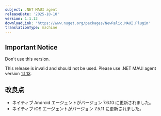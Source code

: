 ```yaml
---
subject: .NET MAUI agent
releaseDate: '2025-10-10'
version: 1.1.12
downloadLink: 'https://www.nuget.org/packages/NewRelic.MAUI.Plugin'
translationType: machine
---
```


## Important Notice

Don&apos;t use this version.

This release is invalid and should not be used. Please use .NET MAUI agent version [1.1.13](https://www.nuget.org/packages/NewRelic.MAUI.Plugin/1.1.13).

## 改良点

* ネイティブ Android エージェントがバージョン 7.6.10 に更新されました。
* ネイティブ iOS エージェントがバージョン 7.5.11 に更新されました。